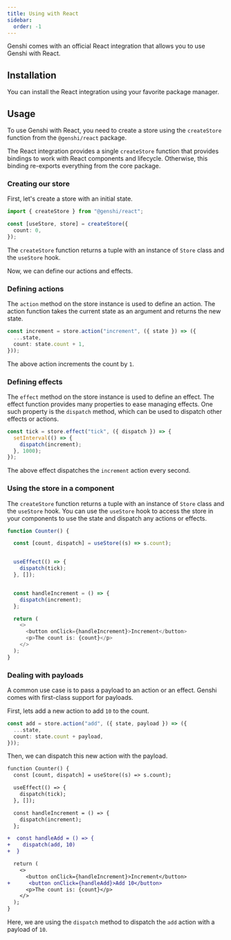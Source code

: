 ```yaml
---
title: Using with React
sidebar:
  order: -1
---
```



Genshi comes with an official React integration that allows you to use Genshi with React.

## Installation

You can install the React integration using your favorite package manager.

<PackageManagers pkg="@genshi/react" />

## Usage

To use Genshi with React, you need to create a store using the `createStore` function from the `@genshi/react` package.

The React integration provides a single `createStore` function that provides bindings to work with React components and lifecycle. Otherwise, this binding re-exports everything from the core package.

### Creating our store

First, let's create a store with an initial state.

```ts
import { createStore } from "@genshi/react";

const [useStore, store] = createStore({
  count: 0,
});
```

The `createStore` function returns a tuple with an instance of `Store` class and the `useStore` hook.

Now, we can define our actions and effects.

### Defining actions

The `action` method on the store instance is used to define an action. The action function takes the current state as an argument and returns the new state.

```ts
const increment = store.action("increment", ({ state }) => ({
  ...state,
  count: state.count + 1,
}));
```

The above action increments the count by `1`.

### Defining effects

The `effect` method on the store instance is used to define an effect. The effect function provides many properties to ease managing effects. One such property is the `dispatch` method, which can be used to dispatch other effects or actions.

```ts
const tick = store.effect("tick", ({ dispatch }) => {
  setInterval(() => {
    dispatch(increment);
  }, 1000);
});
```

The above effect dispatches the `increment` action every second.

### Using the store in a component

The `createStore` function returns a tuple with an instance of `Store` class and the `useStore` hook. You can use the `useStore` hook to access the store in your components to use the state and dispatch any actions or effects.

```ts {"Get the initial count value from store":2-3} {"Dispatch the tick effect on component mount":5-8} {"Increment the count on button click":10-13}
function Counter() {

  const [count, dispatch] = useStore((s) => s.count);


  useEffect(() => {
    dispatch(tick);
  }, []);


  const handleIncrement = () => {
    dispatch(increment);
  };

  return (
    <>
      <button onClick={handleIncrement}>Increment</button>
      <p>The count is: {count}</p>
    </>
  );
}
```

### Dealing with payloads

A common use case is to pass a payload to an action or an effect. Genshi comes with first-class support for payloads.

First, lets add a new action to add `10` to the count.

```ts
const add = store.action("add", ({ state, payload }) => ({
  ...state,
  count: state.count + payload,
}));
```

Then, we can dispatch this new action with the payload.

```diff lang="tsx" collapse={1-10, }
function Counter() {
  const [count, dispatch] = useStore((s) => s.count);

  useEffect(() => {
    dispatch(tick);
  }, []);

  const handleIncrement = () => {
    dispatch(increment);
  };

+  const handleAdd = () => {
+    dispatch(add, 10)
+  }

  return (
    <>
      <button onClick={handleIncrement}>Increment</button>
+      <button onClick={handleAdd}>Add 10</button>
      <p>The count is: {count}</p>
    </>
  );
}
```

Here, we are using the `dispatch` method to dispatch the `add` action with a payload of `10`.
